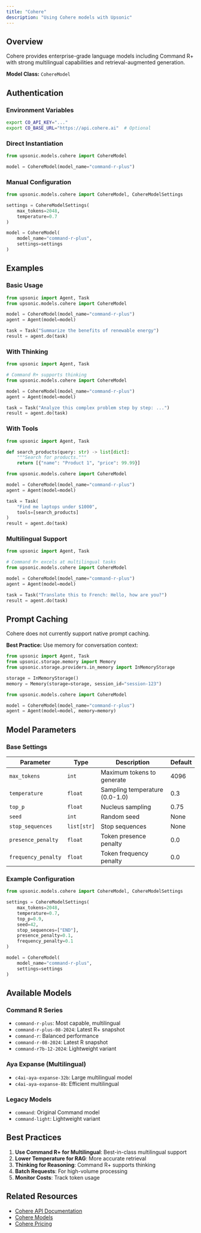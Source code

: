 ```yaml
---
title: "Cohere"
description: "Using Cohere models with Upsonic"
---
```


## Overview

Cohere provides enterprise-grade language models including Command R+ with strong multilingual capabilities and retrieval-augmented generation.

**Model Class:** `CohereModel`

## Authentication

### Environment Variables

```bash
export CO_API_KEY="..."
export CO_BASE_URL="https://api.cohere.ai"  # Optional
```

### Direct Instantiation

```python
from upsonic.models.cohere import CohereModel

model = CohereModel(model_name="command-r-plus")
```

### Manual Configuration

```python
from upsonic.models.cohere import CohereModel, CohereModelSettings

settings = CohereModelSettings(
    max_tokens=2048,
    temperature=0.7
)

model = CohereModel(
    model_name="command-r-plus",
    settings=settings
)
```

## Examples

### Basic Usage

```python
from upsonic import Agent, Task
from upsonic.models.cohere import CohereModel

model = CohereModel(model_name="command-r-plus")
agent = Agent(model=model)

task = Task("Summarize the benefits of renewable energy")
result = agent.do(task)
```

### With Thinking

```python
from upsonic import Agent, Task

# Command R+ supports thinking
from upsonic.models.cohere import CohereModel

model = CohereModel(model_name="command-r-plus")
agent = Agent(model=model)

task = Task("Analyze this complex problem step by step: ...")
result = agent.do(task)
```

### With Tools

```python
from upsonic import Agent, Task

def search_products(query: str) -> list[dict]:
    """Search for products."""
    return [{"name": "Product 1", "price": 99.99}]

from upsonic.models.cohere import CohereModel

model = CohereModel(model_name="command-r-plus")
agent = Agent(model=model)

task = Task(
    "Find me laptops under $1000",
    tools=[search_products]
)
result = agent.do(task)
```

### Multilingual Support

```python
from upsonic import Agent, Task

# Command R+ excels at multilingual tasks
from upsonic.models.cohere import CohereModel

model = CohereModel(model_name="command-r-plus")
agent = Agent(model=model)

task = Task("Translate this to French: Hello, how are you?")
result = agent.do(task)
```

## Prompt Caching

Cohere does not currently support native prompt caching.

**Best Practice:** Use memory for conversation context:

```python
from upsonic import Agent, Task
from upsonic.storage.memory import Memory
from upsonic.storage.providers.in_memory import InMemoryStorage

storage = InMemoryStorage()
memory = Memory(storage=storage, session_id="session-123")

from upsonic.models.cohere import CohereModel

model = CohereModel(model_name="command-r-plus")
agent = Agent(model=model, memory=memory)
```

## Model Parameters

### Base Settings

| Parameter | Type | Description | Default |
|-----------|------|-------------|---------|
| `max_tokens` | `int` | Maximum tokens to generate | 4096 |
| `temperature` | `float` | Sampling temperature (0.0-1.0) | 0.3 |
| `top_p` | `float` | Nucleus sampling | 0.75 |
| `seed` | `int` | Random seed | None |
| `stop_sequences` | `list[str]` | Stop sequences | None |
| `presence_penalty` | `float` | Token presence penalty | 0.0 |
| `frequency_penalty` | `float` | Token frequency penalty | 0.0 |

### Example Configuration

```python
from upsonic.models.cohere import CohereModel, CohereModelSettings

settings = CohereModelSettings(
    max_tokens=2048,
    temperature=0.7,
    top_p=0.9,
    seed=42,
    stop_sequences=["END"],
    presence_penalty=0.1,
    frequency_penalty=0.1
)

model = CohereModel(
    model_name="command-r-plus",
    settings=settings
)
```

## Available Models

### Command R Series
- `command-r-plus`: Most capable, multilingual
- `command-r-plus-08-2024`: Latest R+ snapshot
- `command-r`: Balanced performance
- `command-r-08-2024`: Latest R snapshot
- `command-r7b-12-2024`: Lightweight variant

### Aya Expanse (Multilingual)
- `c4ai-aya-expanse-32b`: Large multilingual model
- `c4ai-aya-expanse-8b`: Efficient multilingual

### Legacy Models
- `command`: Original Command model
- `command-light`: Lightweight variant

## Best Practices

1. **Use Command R+ for Multilingual**: Best-in-class multilingual support
2. **Lower Temperature for RAG**: More accurate retrieval
3. **Thinking for Reasoning**: Command R+ supports thinking
4. **Batch Requests**: For high-volume processing
5. **Monitor Costs**: Track token usage

## Related Resources

- [Cohere API Documentation](https://docs.cohere.com/)
- [Cohere Models](https://docs.cohere.com/docs/models)
- [Cohere Pricing](https://cohere.com/pricing)

